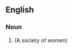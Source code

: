==English==

===Noun===
{{en-noun|-}}

# {{alternative spelling of|gynecocracy}} (A society of women)